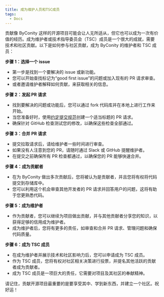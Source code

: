 ```yaml
---
title: 成为维护人员和TSC成员
tags:
  - Docs
---
```


贡献像 ByConity 这样的开源项目可能会让人无所适从，但它也可以成为一次有价值的经历。成为维护者或技术指导委员会（TSC）成员是一个很大的成就，需要技术和社区贡献。以下是如何参与社区贡献，成为 ByConity 的维护者和 TSC 成员：

**步骤 1：选择一个 issue**

- 第一步是找到一个要解决的 issue 或新功能。
- 您可以开始查找标记为“good first issue”的问题或加入现有的 PR 请求审查。
- 或者邀请维护者解释如何贡献，来获取相关的信息。

**步骤 2：发起 PR 请求**

- 找到要解决的问题或功能后，您可以通过 fork 代码库并在本地上进行工作来开始。
- 当您准备好时，使用[约定提交规范](https://www.conventionalcommits.org/en/v1.0.0/#summary)创建一个适当标题的 PR 请求。
- 确保针对 GitHub 检查测试您的修改，以确保这些检查全部通过。

**步骤 3：合并 PR 请求**

- 提交拉取请求后，请给维护者一些时间进行审查。
- 如果没有人注意到您的 PR，请随时通过 Slack 或 GitHub 提醒维护者。
- 在提交之前确保所有 PR 检查都通过，以确保您的 PR 能够快速合并。

**步骤 4：成为贡献者**

- 在为 ByConity 做出多次贡献后，您将被认为是贡献者，并且您将有权将代码提交到存储库中。
- 您可以利用这个机会审查其他开发者的 PR 请求并回答用户的问题，这将有助于您更熟悉代码。

**步骤 5：成为维护者**

- 作为贡献者，您可以继续为项目做出贡献，并与其他贡献者分享您的知识，以获得足够的信用成为维护者。
- 成为维护者后，您将有更多的责任，如审查和合并 PR 请求、管理问题和确保代码质量。

**步骤 6：成为 TSC 成员**

- 在成为维护者并展示技术和社区影响力后，您可以申请成为 TSC 成员。
- 作为 TSC 成员，您将有权对社区相关决策进行投票，并提名其他活跃的贡献者成为贡献者。
- 成为 TSC 成员是一项巨大的责任，它需要对项目及其社区的奉献精神。

请记住，贡献开源项目最重要的是要享受其中、学到新东西，并建立一个社区。祝好运！
